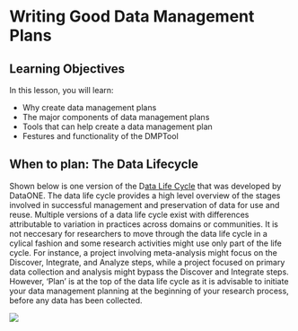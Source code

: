 # Writing Good Data Management Plans

## Learning Objectives

In this lesson, you will learn:

- Why create data management plans
- The major components of data management plans
- Tools that can help create a data management plan
- Festures and functionality of the DMPTool

## When to plan: The Data Lifecycle

Shown below is one version of the D[ata Life Cycle](https://www.dataone.org/data-life-cycle) that was developed by DataONE. The data life cycle provides a high level overview of the stages involved in successful management and preservation of data for use and reuse. Multiple versions of a data life cycle exist with differences attributable to variation in practices across domains or communities. It is not neccesary for researchers to move through the data life cycle in a cylical fashion and some research activities might use only part of the life cycle. For instance, a project involving meta-analysis might focus on the Discover, Integrate, and Analyze steps, while a project focused on primary data collection and analysis might bypass the Discover and Integrate steps. However, 'Plan' is at the top of the data life cycle as it is advisable to initiate your data management planning at the beginning of your research process, before any data has been collected.

![](images/DLC.png)
